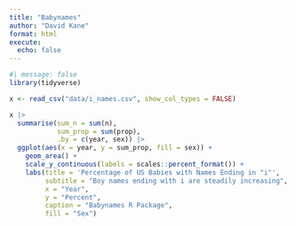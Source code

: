 ```yaml
---
title: "Babynames"
author: "David Kane"
format: html
execute: 
  echo: false
---
```



```r
#| message: false
library(tidyverse)
```

```r
x <- read_csv("data/i_names.csv", show_col_types = FALSE)
```

```r
x |> 
  summarise(sum_n = sum(n), 
            sum_prop = sum(prop),
            .by = c(year, sex)) |> 
  ggplot(aes(x = year, y = sum_prop, fill = sex)) +
    geom_area() +
    scale_y_continuous(labels = scales::percent_format()) +
    labs(title = 'Percentage of US Babies with Names Ending in "i"',
         subtitle = "Boy names ending with i are steadily increasing",
         x = "Year",
         y = "Percent",
         caption = "Babynames R Package",
         fill = "Sex") 
```







